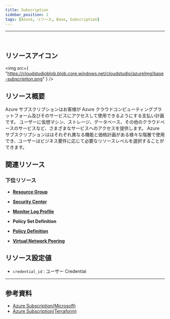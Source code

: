 ```yaml
---
title: Subscription
sidebar_position: 1
tags: [Azure, リソース, Base, Subscription]
---
```


<hr />
<br />

## リソースアイコン

<img
    src={
        "https://cloudstudioblob.blob.core.windows.net/cloudstudio/azureImg/base-subscription.png"
    }
/>

## リソース概要

Azure サブスクリプションはお客様が Azure クラウドコンピューティングプラットフォーム及びそのサービスにアクセスして使用できるようにする支払い計画です。
ユーザーに仮想マシン、ストレージ、データベース、その他のクラウドベースのサービスなど、さまざまなサービスへのアクセスを提供します。
Azure サブスクリプションははそれぞれ異なる機能と価格計画がある様々な階層で使用でき、ユーザーはビジネス要件に応じて必要なリソースレベルを選択することができます。

## 関連リソース

### 下位リソース

-   [**Resource Group**](https://docs.cstudio.app/docs/resource/azure/Base/ResourceGroup)
-   [**Security Center**](https://docs.cstudio.app/docs/resource/azure/azure/SecurityCenter)

-   [**Monitor Log Profile**](https://docs.cstudio.app/docs/resource/azure/Monitor/MonitorLogProfile)

-   **Policy Set Definition**
-   [**Policy Definition**](https://docs.cstudio.app/docs/resource/azure/Policy/PolicyDefinition)
-   [**Virtual Network Peering**](https://docs.cstudio.app/docs/resource/azure/Network/VirtualNetworkPeering)

## リソース設定値

-   `credential_id` : ユーザー Credential

---

## 参考資料

-   [Azure Subscription(Microsoft)](https://learn.microsoft.com/ko-kr/azure/cost-management-billing/manage/create-subscription)
-   [Azure Subscription(Terraform)](https://registry.terraform.io/providers/hashicorp/azurerm/latest/docs/resources/subscription)
